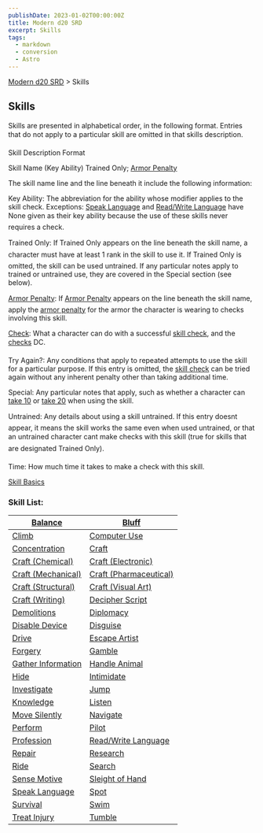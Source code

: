 ```yaml
---
publishDate: 2023-01-02T00:00:00Z
title: Modern d20 SRD
excerpt: Skills
tags:
  - markdown
  - conversion
  - Astro
---
```


[Modern d20 SRD](/#modernD20) > Skills

## Skills

Skills are presented in alphabetical order, in the following format. Entries that do not apply to a particular skill are omitted in that skills description.

Skill Description Format

Skill Name (Key Ability) Trained Only; [Armor Penalty](modern-d20-srd-equipment-armor-general)

The skill name line and the line beneath it include the following information:

Key Ability: The abbreviation for the ability whose modifier applies to the skill check. Exceptions: [Speak Language](modern-d20-srd-skills-speak-language) and [Read/Write Language](modern-d20-srd-skills-read-write-language) have None given as their key ability because the use of these skills never requires a check.

Trained Only: If Trained Only appears on the line beneath the skill name, a character must have at least 1 rank in the skill to use it. If Trained Only is omitted, the skill can be used untrained. If any particular notes apply to trained or untrained use, they are covered in the Special section (see below).

[Armor Penalty](modern-d20-srd-equipment-armor-general): If [Armor Penalty](modern-d20-srd-equipment-armor-general) appears on the line beneath the skill name, apply the [armor penalty](modern-d20-srd-equipment-armor-general) for the armor the character is wearing to checks involving this skill.

[Check](modern-d20-srd-skills-skill-basics-php#skill-check-index): What
a character can do with a successful [skill check](modern-d20-srd-skills-skill-basics-php#skill-check-index), and the [checks](modern-d20-srd-skills-skill-basics-php#skill-check-index) DC.

Try Again?: Any conditions that apply to repeated attempts to use the skill for a particular purpose. If this entry is omitted, the [skill check](modern-d20-srd-skills-skill-basics-php#skill-check-index) can be tried again without any inherent penalty other than taking additional time.

Special: Any particular notes that apply, such as whether a character can [take 10](modern-d20-srd-skills-skill-basics-php#take10-index) or [take 20](modern-d20-srd-skills-skill-basics-php#take20-index) when using the skill.

Untrained: Any details about using a skill untrained. If this entry doesnt appear, it means the skill works the same even when used untrained, or that an untrained character cant make checks with this skill (true for skills that are designated Trained Only).

Time: How much time it takes to make a check with this skill.

[Skill Basics](modern-d20-srd-skills-skill-basics)

### Skill List:

| [Balance](modern-d20-srd-skills-balance) | [Bluff](modern-d20-srd-skills-bluff) |
|---|---|
| [Climb](modern-d20-srd-skills-climb) | [Computer Use](modern-d20-srd-skills-computer-use) |
| [Concentration](modern-d20-srd-skills-concentration) | [Craft](modern-d20-srd-skills-craft) |
| [Craft (Chemical)](modern-d20-srd-skills-craft-chemical) | [Craft (Electronic)](modern-d20-srd-skills-craft-electronic) |
| [Craft (Mechanical)](modern-d20-srd-skills-craft-mechanical) | [Craft (Pharmaceutical)](modern-d20-srd-skills-craft-pharmaceutical) |
| [Craft (Structural)](modern-d20-srd-skills-craft-structural) | [Craft (Visual Art)](modern-d20-srd-skills-craft-visual-art) |
| [Craft (Writing)](modern-d20-srd-skills-craft-writing) | [Decipher Script](modern-d20-srd-skills-decipher-script) |
| [Demolitions](modern-d20-srd-skills-demolitions) | [Diplomacy](modern-d20-srd-skills-diplomacy) |
| [Disable Device](modern-d20-srd-skills-disable-device) | [Disguise](modern-d20-srd-skills-disguise) |
| [Drive](modern-d20-srd-skills-drive) | [Escape Artist](modern-d20-srd-skills-escape-artist) |
| [Forgery](modern-d20-srd-skills-forgery) | [Gamble](modern-d20-srd-skills-gamble) |
| [Gather Information](modern-d20-srd-skills-gather-information) | [Handle Animal](modern-d20-srd-skills-handle-animal) |
| [Hide](modern-d20-srd-skills-hide) | [Intimidate](modern-d20-srd-skills-intimidate) |
| [Investigate](modern-d20-srd-skills-investigate) | [Jump](modern-d20-srd-skills-jump) |
| [Knowledge](modern-d20-srd-skills-knowledge) | [Listen](modern-d20-srd-skills-listen) |
| [Move Silently](modern-d20-srd-skills-move-silently) | [Navigate](modern-d20-srd-skills-navigate) |
| [Perform](modern-d20-srd-skills-perform) | [Pilot](modern-d20-srd-skills-pilot) |
| [Profession](modern-d20-srd-skills-profession) | [Read/Write Language](modern-d20-srd-skills-read-write-language) |
| [Repair](modern-d20-srd-skills-repair) | [Research](modern-d20-srd-skills-research) |
| [Ride](modern-d20-srd-skills-ride) | [Search](modern-d20-srd-skills-search) |
| [Sense Motive](modern-d20-srd-skills-sense-motive) | [Sleight of Hand](modern-d20-srd-skills-sleight-of-hand) |
| [Speak Language](modern-d20-srd-skills-speak-language) | [Spot](modern-d20-srd-skills-spot) |
| [Survival](modern-d20-srd-skills-survival) | [Swim](modern-d20-srd-skills-swim) |
| [Treat Injury](modern-d20-srd-skills-treat-injury) | [Tumble](modern-d20-srd-skills-tumble) |
